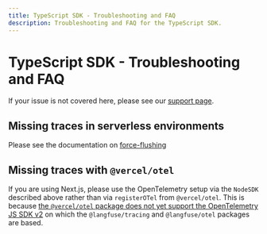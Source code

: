 ```yaml
---
title: TypeScript SDK - Troubleshooting and FAQ
description: Troubleshooting and FAQ for the TypeScript SDK.
---
```


# TypeScript SDK - Troubleshooting and FAQ

If your issue is not covered here, please see our [support page](/support).


## Missing traces in serverless environments

Please see the documentation on [force-flushing](/docs/observability/sdk/typescript/advanced-configuration#force-flushing-events)

## Missing traces with `@vercel/otel`

If you are using Next.js, please use the OpenTelemetry setup via the `NodeSDK` described above rather than via `registerOTel` from `@vercel/otel`. This is because [the `@vercel/otel` package does not yet support the OpenTelemetry JS SDK v2](https://github.com/vercel/otel/issues/154) on which the `@langfuse/tracing` and `@langfuse/otel` packages are based.
